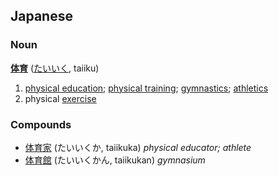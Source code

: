 == Japanese ==
=== Noun ===
'''[[体]][[育]]''' ([[たいいく]], taiiku)

# [[physical education]]; [[physical training]]; [[gymnastics]]; [[athletics]]
# physical [[exercise]]

=== Compounds ===
* [[体育家]] (たいいくか, taiikuka) ''physical educator; athlete''
* [[体育館]] (たいいくかん, taiikukan) ''gymnasium''